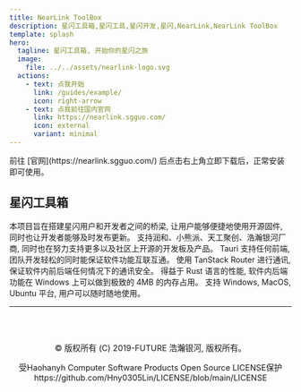 ```yaml
---
title: NearLink ToolBox
description: 星闪工具箱,星闪工具,星闪开发,星闪,NearLink,NearLink ToolBox
template: splash
hero:
  tagline: 星闪工具箱, 开始你的星闪之旅
  image:
    file: ../../assets/nearlink-logo.svg
  actions:
    - text: 点我开始
      link: /guides/example/
      icon: right-arrow
    - text: 点我前往国内官网
      link: https://nearlink.sgguo.com/
      icon: external
      variant: minimal
---
```



<Card title="如何使用?" icon="rocket">
  前往 [官网](https://nearlink.sgguo.com/) 后点击右上角立即下载后，正常安装即可使用。
</Card>

## 星闪工具箱

<CardGrid stagger>
	<Card title="团队嵌入式代表作" icon="rocket">
		本项目旨在搭建星闪用户和开发者之间的桥梁, 让用户能够便捷地使用开源固件, 同时也让开发者能够及时发布更新。
	</Card>
	<Card title="支持的开发板设备" icon="rocket">
		支持润和、小熊派、天工聚创、浩瀚银河厂商, 同时也在努力支持更多以及社区上开源的开发板及产品。
	</Card>
	<Card title="独立于前端" icon="rocket">
		Tauri 支持任何前端, 团队开发轻松的同时能保证软件功能互联互通。
	</Card>
	<Card title="安全的通讯" icon="rocket">
		使用 TanStack Router 进行通讯, 保证软件内前后端任何情况下的通讯安全。
	</Card>
	<Card title="性能开支少" icon="rocket">
		得益于 Rust 语言的性能, 软件内后端功能在 Windows 上可以做到极致的 4MB 的内存占用。
	</Card>
	<Card title="跨平台使用" icon="rocket">
		支持 Windows, MacOS, Ubuntu 平台, 用户可以随时随地使用。
	</Card>
</CardGrid>

---

<footer style="text-align: center; margin-top: 2rem; padding: 1rem; font-size: 0.9rem; color: var(--sl-color-gray-3);">
  <p>© 版权所有 (C) 2019-FUTURE 浩瀚银河, 版权所有。</p>
  <p>受Haohanyh Computer Software Products Open Source LICENSE保护 https://github.com/Hny0305Lin/LICENSE/blob/main/LICENSE</p>
</footer>
